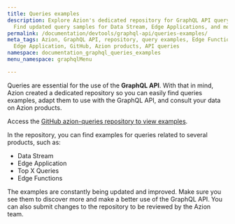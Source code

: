 ```yaml
---
title: Queries examples
description: Explore Azion's dedicated repository for GraphQL API query examples.
  Find updated query samples for Data Stream, Edge Applications, and more on GitHub.
permalink: /documentation/devtools/graphql-api/queries-examples/
meta_tags: Azion, GraphQL API, repository, query examples, Edge Functions, Data Stream,
  Edge Application, GitHub, Azion products, API queries
namespace: documentation_graphql_queries_examples
menu_namespace: graphqlMenu

---
```


Queries are essential for the use of the **GraphQL API**. With that in mind, Azion created a dedicated repository so you can easily find queries examples, adapt them to use with the GraphQL API, and consult your data on Azion products.

Access the [GitHub azion-queries repository to view examples](https://github.com/aziontech/azion-queries).

In the repository, you can find examples for queries related to several products, such as:

- Data Stream
- Edge Application
- Top X Queries
- Edge Functions

The examples are constantly being updated and improved. Make sure you see them to discover more and make a better use of the GraphQL API. You can also submit changes to the repository to be reviewed by the Azion team.




